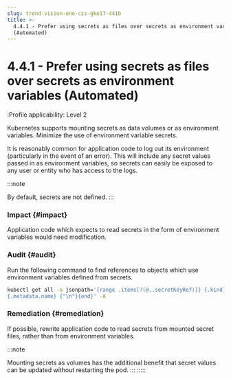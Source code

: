 ```yaml
---
slug: trend-vision-one-cis-gke17-441b
title: >-
  4.4.1 - Prefer using secrets as files over secrets as environment variables
  (Automated)
---
```

# 4.4.1 - Prefer using secrets as files over secrets as environment variables (Automated)

:Profile applicability: Level 2

Kubernetes supports mounting secrets as data volumes or as environment variables. Minimize the use of environment variable secrets.

It is reasonably common for application code to log out its environment (particularly in the event of an error). This will include any secret values passed in as environment variables, so secrets can easily be exposed to any user or entity who has access to the logs.

:::note

By default, secrets are not defined.
:::

### Impact {#impact}

Application code which expects to read secrets in the form of environment variables would need modification.

### Audit {#audit}

Run the following command to find references to objects which use environment variables defined from secrets.

```bash
kubectl get all -o jsonpath='{range .items[?(@..secretKeyRef)]} {.kind}
{.metadata.name} {"\n"}{end}' -A
```

### Remediation {#remediation}

If possible, rewrite application code to read secrets from mounted secret files, rather than from environment variables.

:::note

Mounting secrets as volumes has the additional benefit that secret values can be updated without restarting the pod.
:::
:::::

